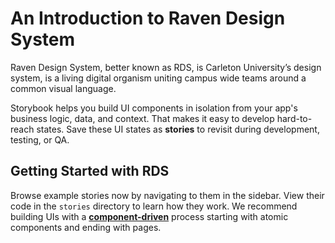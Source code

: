 <Meta title='Get Started/Introduction' />

# An Introduction to Raven Design System

Raven Design System, better known as RDS, is Carleton University’s design system, is a living digital organism uniting campus wide teams around a common visual language.

Storybook helps you build UI components in isolation from your app's business logic, data, and context.
That makes it easy to develop hard-to-reach states. Save these UI states as **stories** to revisit during development, testing, or QA.

## Getting Started with RDS

Browse example stories now by navigating to them in the sidebar.
View their code in the `stories` directory to learn how they work.
We recommend building UIs with a [**component-driven**](https://componentdriven.org) process starting with atomic components and ending with pages.
